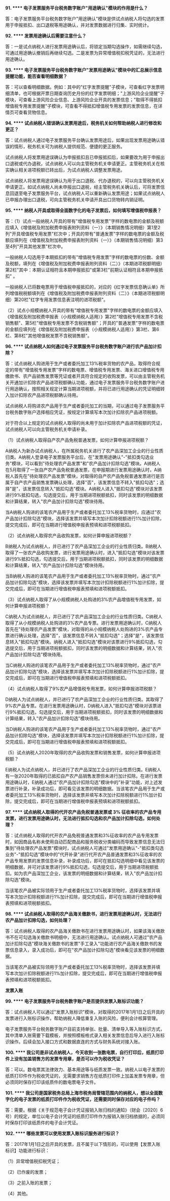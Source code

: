 **91. **** 电子发票服务平台税务数字账户"用途确认"模块的作用是什么？**

答：电子发票服务平台税务数字账户"用途确认"模块是供试点纳税人将勾选的发票用于申报抵扣、出口退税等用途确认，并对发票数据进行归集、实时统计。

**92. **** 发票用途确认后需要注意什么？**

答：一是试点纳税人进行发票用途确认后，将锁定当期勾选操作，如需继续勾选，可通过用途确认撤销后再继续勾选。二是发票为异常增值税扣税凭证的，无法进行用途确认。

**93. **** 电子发票服务平台税务数字账户"发票用途确认"模块中的汇总展示信息提醒功能，能否查看明细数据？**

答：可以查看明细数据。例如：其中的"红字发票提醒"子模块，可查看红字发票明细清单，也可根据开票日期查询历史月份的红字发票明细；"上游风险企业提醒"子模块，可查看上游风险企业信息、上游风险企业开具的发票信息；"取得不得抵扣增值税专用发票提醒"子模块，可查看不得抵扣增值税专用发票的发票信息，在详情页可查看货物信息。

**94. **** 试点纳税人错误确认发票用途后，税务机关如何帮助纳税人进行修改和更正？**

答：试点纳税人通过电子发票服务平台确认发票用途后，如果出现发票用途确认错误的情形，税务机关可为纳税人提供规范、便捷的更正服务。

试点纳税人将发票用途误确认为申报抵扣且已申报抵扣后，如果要改为用于申报出口退税或代办退税，试点纳税人可以向主管税务机关申请更正。主管税务机关在核实确认相关进项税额已转出后，为试点纳税人调整发票用途。

试点纳税人将发票用途误确认为用于出口退税、代办退税的，可以向主管税务机关申请更正。如试点纳税人尚未申报出口退税，经主管税务机关确认后，可将发票信息回退至电子发票服务平台，试点纳税人可以重新确认发票用途；如果试点纳税人已申报办理出口退税，可向主管税务机关申请开具出口货物转内销证明。

**95. **** 纳税人开具或取得全面数字化的电子发票后，如何填写增值税申报表？**

答：（1）试点一般纳税人开具的带有"增值税专用发票"字样的数电票的金额及税额应填入《增值税及附加税费申报表附列资料（一）》（本期销售情况明细）第1至2列"开具增值税专用发票"栏次中；开具的带有"普通发票"字样的数电票的金额及税额应填列在《增值税及附加税费申报表附列资料（一）》（本期销售情况明细）第3至4列"开具其他发票"栏次中。

一般纳税人勾选用于本期抵扣的带有"增值税专用发票"字样的数电票的份数、金额及税额，填列在《增值税及附加税费申报表附列资料（二）》（本期进项税额明细）第2栏"其中：本期认证相符且本期申报抵扣"或第3栏"前期认证相符且本期申报抵扣" 。

一般纳税人已将数电票用于增值税申报抵扣的，对应的《红字发票信息确认单》所列增值税税额填列在《增值税及附加税费申报表附列资料（二）》（本期进项税额明细）第20栏"红字专用发票信息表注明的进项税额"。

（2）试点小规模纳税人开具的带有"增值税专用发票"字样的数电票的金额应填入《增值税及附加税费申报表（小规模纳税人适用）》第2栏"增值税专用发票不含税销售额"、第5栏"增值税专用发票不含税销售额"；开具的"普通发票"字样的数电票的金额应填列在《增值税及附加税费申报表（小规模纳税人适用）》第3栏、第6栏、第8栏"其他增值税发票不含税销售额"。

**96. **** 试点纳税人如何通过电子发票服务平台税务数字账户进行农产品加计扣除？**

答：试点纳税人购进用于生产或者委托加工13%税率货物的农产品，取得符合规定的带有"增值税专用发票"字样的数电票、增值税专用发票、海关进口增值税专用缴款书、农产品销售发票等凭证或者开具符合规定的收购发票，可以由主管税务机关开通加计扣除农产品进项税额确认功能，通过电子发票服务平台税务数字账户进行用途确认，按照相关规定计算当期进项税额，并将已进行用途确认的凭证明细转入加计扣除农产品进项税额确认待用。

试点纳税人将购进农产品用于生产或者委托加工的当期，可以通过电子发票服务平台税务数字账户选择相应凭证，按规定计算填写本次加计扣除农产品进项税额。

对于符合以上规定的试点纳税人取得的尚未用于加计扣除农产品进项税额的凭证，试点纳税人可以向主管税务机关申请补录。

（1）试点纳税人取得自产农产品免税普通发票，如何计算申报进项税额？

A纳税人为新办试点纳税人，在所属税务机关进行了农产品深加工企业的行业性质归类。A纳税人登录电子发票服务平台后，在"发票用途确认"-"抵扣类勾选业务"模块，可以看到"待处理农产品发票"和"农产品加计扣除勾选"模块。A纳税人在5月取得了一张自产农产品免税普通发票，在申报期进行发票用途确认时，A纳税人首先在"待处理农产品发票"模块，对取得的自产农产品免税普通发票进行是否属于自产农产品销售发票确认处理，选择"否"，该发票信息不转入"抵扣勾选"；选择"是"，该发票信息转入"抵扣勾选"模块。A纳税人进入"抵扣勾选"模块对该发票进行9%抵扣勾选，勾选提交后，用于当期进项税额抵扣，同时该发票的明细数据和计算结果，转入"农产品加计扣除勾选"模块待用。

当A纳税人购进的该笔农产品用于生产或者委托加工13%税率货物时，应通过"农产品加计扣除勾选"模块，选择该发票并填写本次加计扣除税额进行1%加计扣除，提交完成后，即可在当期进行增值税申报表预填和进项税额抵扣。

（2）试点纳税人取得农产品收购发票，如何计算申报进项税额？

B纳税人为试点纳税人，并已进行了农产品深加工企业的行业性质归类。B纳税人取得了一张农产品收购发票，进行发票用途确认时，进入"抵扣勾选"模块对该发票进行9%抵扣勾选，勾选提交后，用于当期进项税额抵扣，同时该发票的明细数据和计算结果，转入"农产品加计扣除勾选"模块待用。

当B纳税人购进的该笔农产品用于生产或者委托加工13%税率货物时，通过"农产品加计扣除勾选"模块，选择该发票并填写本次加计扣除税额进行1%加计扣除，提交完成后，即可在当期进行增值税申报表预填和进项税额抵扣。

（3）试点纳税人取得了从小规模纳税人处购进的3%农产品增值税专用发票，如何计算申报进项税额？

C纳税人为试点纳税人，并已进行了农产品深加工企业的行业性质归类。C纳税人取得了从小规模纳税人处购进的3%农产品专票。进行发票用途确认时，C纳税人首先在"待处理农产品发票"模块，对取得的从小规模纳税人处购进的3%农产品专票进行确认处理，选择"否"，该发票信息不转入"抵扣勾选"；选择"是"，该发票信息转入"抵扣勾选"模块。纳税人进入"抵扣勾选"模块对该票进行9%抵扣勾选，勾选提交后，用于当期进项税额抵扣，同时该发票的明细数据和计算结果，转入"农产品加计扣除勾选"模块待用。

当C纳税人购进的该笔农产品用于生产或者委托加工13%税率货物时，通过"农产品加计扣除勾选"模块，选择该发票并填写本次加计扣除税额进行1%加计扣除，提交完成后，即可在当期进行增值税申报表预填和进项税额抵扣。

（4）试点纳税人取得了9%农产品增值税专用发票，如何计算申报进项税额？

D纳税人为试点纳税人，并已进行了农产品深加工企业的行业性质归类。其取得了9%农产品专票。在进行发票用途确认时，D纳税人进入"抵扣勾选"模块对该票进行9%抵扣勾选，勾选提交后，用于当期进项税额抵扣，同时该发票的明细数据和计算结果，转入"农产品加计扣除勾选"模块待用。

当D纳税人购进的该笔农产品用于生产或者委托加工13%税率货物时，通过"农产品加计扣除勾选"模块，选择该发票并填写本次加计扣除税额进行1%加计扣除，提交完成后，即可在当期进行增值税申报表预填和进项税额抵扣。

（5）试点纳税人2020年取得的农产品收购发票和销售发票，如何计算申报进项税额？

E纳税人为试点纳税人，并已进行了农产品深加工企业的行业性质归类。E纳税人有一张2020年取得的已抵扣自产农产品销售发票但未进行加计扣除。在进行发票用途确认时，E纳税人通过"农产品加计扣除勾选"模块中的"补录"功能，对上述发票进行补录，补录成功后，即可看见该发票的明细数据。当该笔农产品用于生产或者委托加工13%税率货物时，选择该发票并填写本次加计扣除税额进行1%加计扣除，提交完成后，即可在当期进行增值税申报表预填和进项税额抵扣。

**97. **** 试点纳税人取得的代开农产品免税普通发票或 ****3%**** 征收率的农产品专用发票，进行发票用途确认时，无法进行抵扣勾选和农产品加计扣除勾选，如何处理？**

答：试点纳税人取得的代开农产品免税普通发票和3%征收率的农产品专用发票时，如因商品名称未使用自动匹配商品和服务税收分类编码而导致发票信息无法归集到"待处理农产品发票"模块时，试点纳税人可通过"发票用途确认"-"抵扣类勾选业务"-"抵扣勾选"模块中的"代开补录"进行代开农产品普通发票和3%征收率的农产品专用发票的发票信息补录，补录成功后，即可在抵扣勾选明细中看见该发票的明细数据，并可对该发票进行9%抵扣勾选，勾选提交后，用于当期进项税额抵扣。如为农产品深加工企业，该发票的明细数据和计算结果，转入"农产品加计扣除勾选"模块。

当该笔农产品被实际领用于生产或者委托加工13%税率货物时，选择该发票并填写本次加计扣除税额进行1%加计扣除，提交完成后，即可在当期进行增值税申报表预填和进项税额抵扣。

**98. **** 试点纳税人取得的农产品海关缴款书，进行发票用途确认时，无法进行农产品加计扣除勾选，如何处理？**

答：试点纳税人取得的农产品海关缴款书在进行发票用途确认时，如果该海关缴款书不在可勾选海关缴款书明细中，无法进行用途确认。试点纳税人可通过"农产品加计扣除勾选"模块海关缴款书的发票"手工录入"功能进行农产品海关缴款书的发票信息录入，录入成功后，即可在"农产品加计扣除勾选"模块看见该发票的明细数据。

当该笔农产品被实际领用于生产或者委托加工13%税率货物时，选择该发票并填写本次加计扣除税额进行1%加计扣除，提交完成后，即可在当期进行增值税申报表预填和进项税额抵扣。

**发票入账**

**99. **** 电子发票服务平台税务数字账户是否提供发票入账标识功能？**

答：试点纳税人可以通过"发票入账标识"模块，对取得的2017年1月1日之后开具的发票进行入账标识操作，帮助纳税人降低重复入账的风险，便利会计核算管理。

电子发票服务平台税务数字账户目前支持单张、批量、清单导入等入账标识方式，其中清单入账需要下载模板，并按照模板格式录入相关发票信息后导入进行入账标识操作。后续会加入接口方式和数据直连的方式与财务系统对接入账。

**100. **** 我公司是非试点纳税人，今天收到一张数电票，自行打印后，纸质打印件上没有加盖销售方的发票专用章，是否可以作为税收凭证？**

答：可以。数电票其法律效力、基本用途等与纸质发票一致。纳税人以电子发票的纸质打印件作为税收凭证的，无需要求销售方在纸质打印件上加盖发票专用章，但必须同时保存打印该纸质件的数电票电子文件。

**101. **** 我公司是国家税务总局上海市税务局管辖范围内的纳税人，想以全面数字化的电子发票的纸质打印件作为税收凭证，还需要同时保存对应的电子件吗？**

答：需要。根据《关于规范电子会计凭证报销入账归档的通知》（财会〔2020〕6 号）的规定，单位以电子会计凭证的纸质打印件作为报销入账归档依据的，必须同时保存打印该纸质件的电子会计凭证。

**102. **** 哪些发票可以使用发票入账标识服务进行标识？**

答：2017年1月1日之后开具的发票，且不属于以下情形的，可以使用【发票入账标识】功能进行标识：

（1）异常增值税扣税凭证；

（2）已作废的发票；

（3）之前入账的发票；

（4）其他。